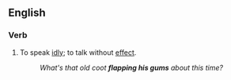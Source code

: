 ==English==

===Verb===
{{head|en|verb|head=[[to]] [[flap]] [[one]][['s]] [[gums]]}}

# {{idiomatic|colloquial|US}} To speak [[idly]]; to talk without [[effect]].
#: ''What's that old coot '''flapping his gums''' about this time?''